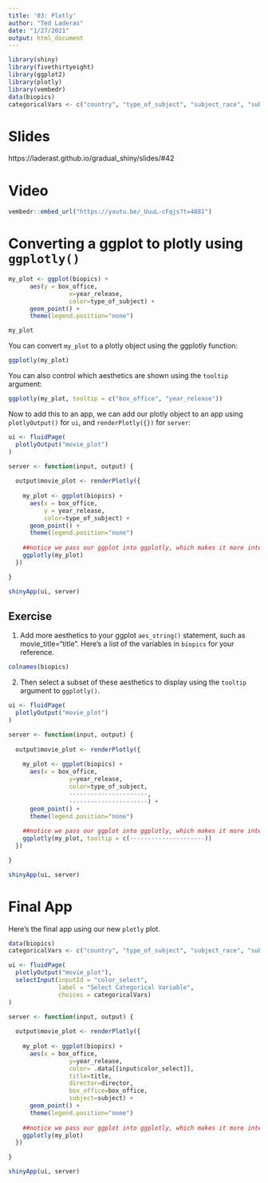 ```yaml
---
title: '03: Plotly'
author: "Ted Laderas"
date: "1/27/2021"
output: html_document
---
```


```r
library(shiny)
library(fivethirtyeight)
library(ggplot2)
library(plotly)
library(vembedr)
data(biopics)
categoricalVars <- c("country", "type_of_subject", "subject_race", "subject_sex")

```

# Slides

https://laderast.github.io/gradual_shiny/slides/#42

# Video

```r
vembedr::embed_url("https://youtu.be/_UuuL-cFqjs?t=4881")
```

# Converting a ggplot to plotly using `ggplotly()`


```r

my_plot <- ggplot(biopics) +
      aes(y = box_office, 
                 x=year_release,
                 color=type_of_subject) +
      geom_point() +
      theme(legend.position="none")

my_plot
```

You can convert `my_plot` to a plotly object using the ggplotly function:

```r
ggplotly(my_plot)
```

You can also control which aesthetics are shown using the `tooltip` argument:

```r
ggplotly(my_plot, tooltip = c("box_office", "year_release"))

```

Now to add this to an app, we can add our plotly object to an app using `plotlyOutput()` for `ui`, and `renderPlotly({})` for `server`:

```r
ui <- fluidPage(
  plotlyOutput("movie_plot")
)

server <- function(input, output) {
  
  output$movie_plot <- renderPlotly({
    
    my_plot <- ggplot(biopics) +
      aes(x = box_office, 
          y = year_release,
          color=type_of_subject) +
      geom_point() +
      theme(legend.position="none")
    
    ##notice we pass our ggplot into ggplotly, which makes it more interactive
    ggplotly(my_plot)
  })

}

shinyApp(ui, server)
```

## Exercise

1. Add more aesthetics to your ggplot `aes_string()` statement, such as movie_title="title". Here's a list of the variables in `biopics` for your reference.

```r
colnames(biopics)
```

2. Then select a subset of these aesthetics to display using the `tooltip` argument to `ggplotly()`.


```r
ui <- fluidPage(
  plotlyOutput("movie_plot")
)

server <- function(input, output) {
  
  output$movie_plot <- renderPlotly({
    
    my_plot <- ggplot(biopics) +
      aes(x = box_office, 
                 y=year_release,
                 color=type_of_subject,
                 ----------------------,
                 ----------------------) +
      geom_point() +
      theme(legend.position="none")
    
    ##notice we pass our ggplot into ggplotly, which makes it more interactive
    ggplotly(my_plot, tooltip = c(---------------------))
  })

}

shinyApp(ui, server)
```


# Final App

Here's the final app using our new `plotly` plot.


```r
data(biopics)
categoricalVars <- c("country", "type_of_subject", "subject_race", "subject_sex")

ui <- fluidPage(
  plotlyOutput("movie_plot"),
  selectInput(inputId = "color_select", 
              label = "Select Categorical Variable", 
              choices = categoricalVars)
)

server <- function(input, output) {
  
  output$movie_plot <- renderPlotly({
    
    my_plot <- ggplot(biopics) +
      aes(x = box_office, 
                 y=year_release,
                 color= .data[[input$color_select]],
                 title=title,
                 director=director,
                 box_office=box_office, 
                 subject=subject) +
      geom_point() +
      theme(legend.position="none")
    
    ##notice we pass our ggplot into ggplotly, which makes it more interactive
    ggplotly(my_plot)
  })

}

shinyApp(ui, server)
```
